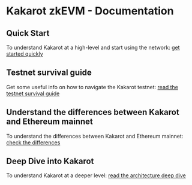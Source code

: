 # Kakarot zkEVM - Documentation

## Quick Start

To understand Kakarot at a high-level and start using the network:
[get started quickly](quick-start)

## Testnet survival guide

Get some useful info on how to navigate the Kakarot testnet:
[read the testnet survival guide](survival-guide)

## Understand the differences between Kakarot and Ethereum mainnet

To understand the differences between Kakarot and Ethereum mainnet:
[check the differences](differences)

## Deep Dive into Kakarot

To understand Kakarot at a deeper level:
[read the architecture deep dive](category/architecture-deep-dive)
